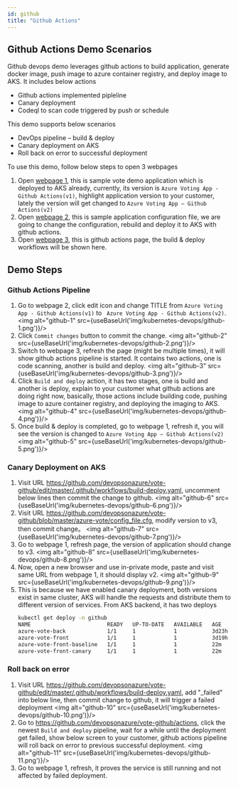 ```yaml
---
id: github
title: "Github Actions"
---
```


## Github Actions Demo Scenarios
Github devops demo leverages github actions to build application, generate docker image, push image to azure container registry, and deploy image to AKS. It includes below actions
- Github actions implemented pipleline
- Canary deployment
- Codeql to scan code triggered by push or schedule

This demo supports below scenarios
- DevOps pipeline – build & deploy
- Canary deployment on AKS
- Roll back on error to successful deployment

To use this demo, follow below steps to open 3 webpages
1. Open [webpage 1](http://vote-github.k8s.devsecops.ink/), this is sample vote demo application which is deployed to AKS already, currently, its version is `Azure Voting App - Github Actions(v1)`, highlight application version to your customer, lately the version will get changed to `Azure Voting App – Github Actions(v2)`
2. Open [webpage 2](https://github.com/devopsonazure/vote-github/blob/master/azure-vote/config_file.cfg), this is sample application configuration file, we are going to change the configuration, rebuild and deploy it to AKS with github actions.
3. Open [webpage 3](https://github.com/devopsonazure/vote-github/actions), this is github actions page, the build & deploy workflows will be shown here.

## Demo Steps
### Github Actions Pipeline
1. Go to webpage 2, click edit icon and change TITLE from `Azure Voting App - Github Actions(v1)` to ` Azure Voting App - Github Actions(v2)`.
<img alt="github-1" src={useBaseUrl('img/kubernetes-devops/github-1.png')}/>
2. Click `Commit changes` button to commit the change.
<img alt="github-2" src={useBaseUrl('img/kubernetes-devops/github-2.png')}/>
3. Switch to webpage 3, refresh the page (might be multiple times), it will show github actions pipeline is started. It contains two actions, one is code scanning, another is build and deploy. 
<img alt="github-3" src={useBaseUrl('img/kubernetes-devops/github-3.png')}/>
4. Click `Build and deploy` action, it has two stages, one is build and another is deploy, explain to your customer what github actions are doing right now, basically, those actions include building code, pushing image to azure container registry, and deploying the imaging to AKS.
<img alt="github-4" src={useBaseUrl('img/kubernetes-devops/github-4.png')}/>
5. Once build & deploy is completed, go to webpage 1, refresh it, you will see the version is changed to `Azure Voting App – Github Actions(v2)`
<img alt="github-5" src={useBaseUrl('img/kubernetes-devops/github-5.png')}/>

### Canary Deployment on AKS
1. Visit URL https://github.com/devopsonazure/vote-github/edit/master/.github/workflows/build-deploy.yaml, uncomment below lines then commit the change to github.
<img alt="github-6" src={useBaseUrl('img/kubernetes-devops/github-6.png')}/>
2. Visit URL https://github.com/devopsonazure/vote-github/blob/master/azure-vote/config_file.cfg, modify version to v3, then commit change。
<img alt="github-7" src={useBaseUrl('img/kubernetes-devops/github-7.png')}/>
3. Go to webpage 1, refresh page, the version of application should change to v3.
<img alt="github-8" src={useBaseUrl('img/kubernetes-devops/github-8.png')}/>
4. Now, open a new browser and use in-private mode, paste and visit same URL from webpage 1, it should display v2.
<img alt="github-9" src={useBaseUrl('img/kubernetes-devops/github-9.png')}/>
5. This is because we have enabled canary deployment, both versions exist in same cluster, AKS will handle the requests and distribute them to different version of services.  From AKS backend, it has two deploys
    ```sh
    kubectl get deploy -n github 
    NAME                        READY   UP-TO-DATE   AVAILABLE   AGE
    azure-vote-back             1/1     1            1           3d23h
    azure-vote-front            1/1     1            1           3d19h
    azure-vote-front-baseline   1/1     1            1           22m
    azure-vote-front-canary     1/1     1            1           22m
    ```
### Roll back on error
1. Visit URL https://github.com/devopsonazure/vote-github/edit/master/.github/workflows/build-deploy.yaml, add "_failed" into below line, then commit change to github, it will trigger a failed deployment
<img alt="github-10" src={useBaseUrl('img/kubernetes-devops/github-10.png')}/>
2. Go to https://github.com/devopsonazure/vote-github/actions, click the newest `Build and deploy` pipeline, wait for a while until the deployment get failed, show below screen to your customer, github actions pipeline will roll back on error to previous successful deployment.
<img alt="github-11" src={useBaseUrl('img/kubernetes-devops/github-11.png')}/>
3. Go to webpage 1, refresh, it proves the service is still running and not affected by failed deployment.
